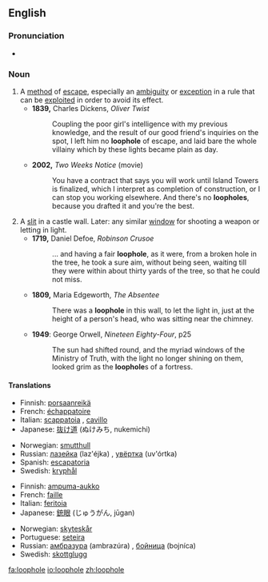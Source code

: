 ==English==

===Pronunciation===
*{{IPA|/ˈluːphəʊl/}}

===Noun===
{{en-noun|sg=[[loop]][[hole]]}}

# A [[method]] of [[escape]], especially an [[ambiguity]] or [[exception]] in a rule that can be [[exploit]]ed in order to avoid its effect.
#*'''1839,''' Charles Dickens, ''Oliver Twist''
#*:Coupling the poor girl's intelligence with my previous knowledge, and the result of our good friend's inquiries on the spot, I left him no '''loophole''' of escape, and laid bare the whole villainy which by these lights became plain as day.
#*'''2002,''' ''Two Weeks Notice'' (movie)
#*:You have a contract that says you will work until Island Towers is finalized, which I interpret as completion of construction, or I can stop you working elsewhere. And there's no '''loopholes''', because you drafted it and you're the best.
# A [[slit]] in a castle wall.  Later: any similar [[window]] for shooting a weapon or letting in light.
#*'''1719,''' Daniel Defoe, ''Robinson Crusoe''
#*:... and having a fair '''loophole''', as it were, from a broken hole in the tree, he took a sure aim, without being seen, waiting till they were within about thirty yards of the tree, so that he could not miss.
#*'''1809,''' Maria Edgeworth, ''The Absentee''
#*:There was a '''loophole''' in this wall, to let the light in, just at the height of a person's head, who was sitting near the chimney.
#*'''1949''': George Orwell, ''Nineteen Eighty-Four'', p25
#*:The sun had shifted round, and the myriad windows of the Ministry of Truth, with the light no longer shining on them, looked grim as the '''loophole'''s of a fortress.

====Translations====
{{trans-top|method of escape}}
*Finnish: [[porsaanreikä]]
*French: [[échappatoire]] {{f}}
*Italian: [[scappatoia]] {{f}}, [[cavillo]] {{m}}
*Japanese: [[抜け道]] (ぬけみち, nukemichi)
{{trans-mid}}
*Norwegian: [[smutthull]] {{n}}
*Russian: [[лазейка]] (laz'éjka) {{f}}, [[увёртка]] (uv'órtka) {{f}}
*Spanish: [[escapatoria]] {{f}}
*Swedish: [[kryphål]] {{n}}
{{trans-bottom}}

{{trans-top|slit in a castle wall}}
*Finnish: [[ampuma-aukko]]
*French: [[faille]] {{f}}
*Italian: [[feritoia]] {{f}}
*Japanese: [[銃眼]] (じゅうがん, jūgan)
{{trans-mid}}
*Norwegian: [[skyteskår]] {{n}}
*Portuguese: [[seteira]] {{f}}
*Russian: [[амбразура]] (ambrazúra) {{f}}, [[бойница]] (bojníca) {{f}}
*Swedish: [[skottglugg]] {{c}}
{{trans-bottom}}

[[fa:loophole]]
[[io:loophole]]
[[zh:loophole]]